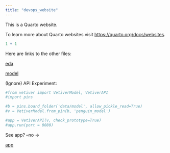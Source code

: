 ```yaml
---
title: "devops_website"
---
```


This is a Quarto website.

To learn more about Quarto websites visit <https://quarto.org/docs/websites>.

```r
1 + 1
```

Here are links to the other files:

[eda](eda.qmd)

[model](model.qmd)

(Ignore) API Experiment:

```python
#from vetiver import VetiverModel, VetiverAPI
#import pins
```

```python
#b = pins.board_folder('data/model', allow_pickle_read=True)
#v = VetiverModel.from_pin(b, 'penguin_model')

#app = VetiverAPI(v, check_prototype=True)
#app.run(port = 8080)
```

See app? –no -\>

[app](127.0.0.1:27940)
